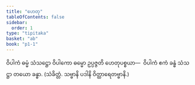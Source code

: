 ```yaml
---
title: "ဟေတု"
tableOfContents: false
sidebar:
  order: 1
type: "tipitaka"
basket: "ab"
book: "p1-1"
---
```



<DynamicBreadcrumb />

<Division number="83" book="p1-1" e="ch" v="36" p="361">

<Paragraph number="2253" book="p1-1">
ဝိပါကံ ဓမ္မံ သံသဋ္ဌော ဝိပါကော ဓမ္မော ဥပ္ပဇ္ဇတိ ဟေတုပစ္စယာ—  ဝိပါကံ ဧကံ ခန္ဓံ သံသဋ္ဌာ တယော ခန္ဓာ. (သံခိတ္တံ. သဗ္ဗာနိ ပဒါနိ ဝိတ္ထာရေတဗ္ဗာနိ.)
</Paragraph>
</Division>